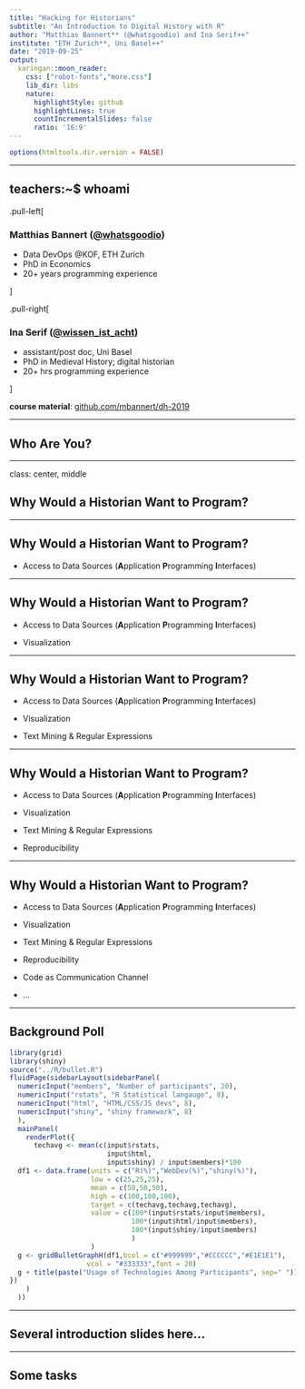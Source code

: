 ```yaml
---
title: "Hacking for Historians"
subtitle: "An Introduction to Digital History with R"
author: "Matthias Bannert** (@whatsgoodio) and Ina Serif++"
institute: "ETH Zurich**, Uni Basel++"
date: "2019-09-25"
output:
  xaringan::moon_reader:
    css: ["robot-fonts","more.css"]
    lib_dir: libs
    nature:
      highlightStyle: github
      highlightLines: true
      countIncrementalSlides: false
      ratio: '16:9'
---
```



```r
options(htmltools.dir.version = FALSE)
```

---

##  teachers:~$ whoami

.pull-left[

### Matthias Bannert ([@whatsgoodio](https://twitter.com/whatsgoodio))

- Data DevOps @KOF, ETH Zurich 
- PhD in Economics 
- 20+ years programming experience
 
]

.pull-right[

### Ina Serif ([@wissen_ist_acht](https://twitter.com/wissen_ist_acht))

- assistant/post doc, Uni Basel
- PhD in Medieval History; digital historian
- 20+ hrs programming experience

]

**course material**: [github.com/mbannert/dh-2019](https://github.com/mbannert/dh-2019)



---

## Who Are You?

---

class: center, middle

## Why Would a Historian Want to Program? 

<!--
Show demos
1. API examples
2. visualization 
3. Text Mining & Regular Expressions
-->


---


## Why Would a Historian Want to Program? 


- Access to Data Sources (**A**pplication **P**rogramming **I**nterfaces) 



---


## Why Would a Historian Want to Program? 


- Access to Data Sources (**A**pplication **P**rogramming **I**nterfaces) 

- Visualization


---


## Why Would a Historian Want to Program? 


- Access to Data Sources (**A**pplication **P**rogramming **I**nterfaces) 

- Visualization

- Text Mining & Regular Expressions

---

## Why Would a Historian Want to Program? 


- Access to Data Sources (**A**pplication **P**rogramming **I**nterfaces) 

- Visualization

- Text Mining & Regular Expressions

- Reproducibility



---


## Why Would a Historian Want to Program? 


- Access to Data Sources (**A**pplication **P**rogramming **I**nterfaces) 

- Visualization

- Text Mining & Regular Expressions

- Reproducibility

- Code as Communication Channel

- ...


---

## Background Poll


```r
library(grid)
library(shiny)
source("../R/bullet.R")
fluidPage(sidebarLayout(sidebarPanel(
  numericInput("members", "Number of participants", 20),
  numericInput("rstats", "R Statistical langauge", 8),  
  numericInput("html", "HTML/CSS/JS devs", 8),
  numericInput("shiny", "shiny framework", 8)
  ),
  mainPanel(
    renderPlot({
      techavg <- mean(c(input$rstats,
                        input$html,
                        input$shiny) / input$members)*100
  df1 <- data.frame(units = c("R(%)","WebDev(%)","shiny(%)"),
                    low = c(25,25,25),
                    mean = c(50,50,50),
                    high = c(100,100,100),
                    target = c(techavg,techavg,techavg),
                    value = c(100*(input$rstats/input$members),
                              100*(input$html/input$members),
                              100*(input$shiny/input$members)
                              )
                    )
  g <- gridBulletGraphH(df1,bcol = c("#999999","#CCCCCC","#E1E1E1"),
                   vcol = "#333333",font = 20)
  g + title(paste("Usage of Technologies Among Participants", sep=" "))
})  
    )
  ))
```

---

## Several introduction slides here... 

---

## Some tasks





